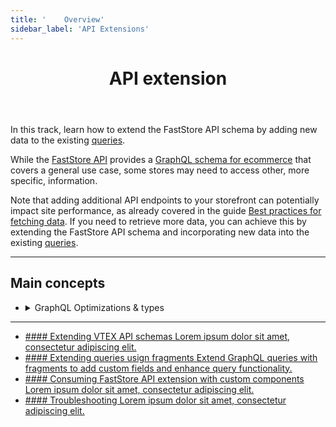 ```yaml
---
title: '    Overview'
sidebar_label: 'API Extensions'
---
```



<header>

# API extension

</header>

In this track, learn how to extend the FastStore API schema by adding new
data to the existing [queries](/).

While the [FastStore API](/docs/faststore-api) provides a [GraphQL schema for ecommerce](https://v1.faststore.dev/reference/api/queries) that covers a general use case, 
some stores may need to access other, more specific, information.

Note that adding additional API endpoints to your storefront can potentially impact site performance, as already covered in the guide
[Best practices for fetching data](https://v1.faststore.dev/how-to-guides/faststore-api/fetching-api-data#best-practices-for-fetching-data). 
If you need to retrieve more data, you can achieve this by extending the FastStore API schema and incorporating new data into the existing [queries](https://v1.faststore.dev/reference/api/queries).

---

## Main concepts

<ul>
  <li>
    <details>
      <summary>GraphQL Optimizations & types</summary>
      GraphQL Optimizations are build-time generated mappings of the queries declared in a store.
      They enable the GraphQL server of the store to be more efficient and secure by enabling it to accepting only previously defined operations.
      Therefore, if these GraphQL optimizations are not generated, the changes in the GraphQL schema (new queries, addition or deletion a field from a query, changes in a GraphQL type) are not reflected in the store.
      Changes in resolvers are always visible automatically and don't require generating the optimizations to see them.

      At the same time GraphQL queries are optimized, the TypeScript types for the API are updated to reflect the changes that happened to the GraphQL schema. This process is also transparent.
    </details>
  </li>
</ul>

---

<ul class="nx-card-list">
  <li class="nx-card">
    <a href="/docs/api-extensions/extending--api-schema">
      #### Extending VTEX API schemas
      Lorem ipsum dolor sit amet, consectetur adipiscing elit.
    </a>
  </li>

  <li class="nx-card">
    <a href="/docs/api-extensions/extending-queries-using-fragments">
      #### Extending queries usign fragments
      Extend GraphQL queries with fragments to add custom fields and enhance query functionality.
    </a>
  </li>

  <li class="nx-card">
    <a href="/docs/api-extensions/consuming-api-extensions">
      #### Consuming FastStore API extension with custom components
      Lorem ipsum dolor sit amet, consectetur adipiscing elit.
    </a>
  </li>

  <li class="nx-card">
    <a href="/docs/api-extensions/troubleshooting">
      #### Troubleshooting
      Lorem ipsum dolor sit amet, consectetur adipiscing elit.
    </a>
  </li>
</ul>
